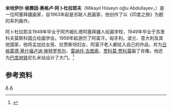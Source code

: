 '''米哈伊尔·侯赛因·奥格卢·阿卜杜拉耶夫'''（Mikayıl Hüseyn oğlu Abdullayev，{{bd|1921年|12月9日|2002年|8月22日}}）是一位阿塞拜疆画家，自1963年起是苏联人民画家，他创作了以《印度之旅》为题的系列画作。

阿卜杜拉耶夫1949年毕业于阿齐姆扎德阿塞拜疆人绘画学校，1949年毕业于苏里科夫莫斯科国立绘画学会。1956年起游历了阿富汗。匈牙利。波兰、意大利及其他国家，他将孟加拉女孩、拉贾斯坦妇女、阿富汗老人都绘入自己的作品，并为[[日格蒙德·基什福卢迪·施特罗布尔|日格蒙德·基什福卢迪·施特罗布尔]]、[[雷纳托·古图索|雷纳托·古图索]]、[[贾科莫·贾科莫|贾科莫·贾科莫]]画了肖像。他还为[[巴库地铁|巴库地铁]]尼扎米站设计了大门。<ref name="Res">{{cite news|url=http://www.respublica-news.az/2010/08/29/11434/|title=Xalq rəssamı Mikayıl Abdullayev|date=2010-08-28|work=Respublika|language=az|accessdate=2011-01-18|deadurl=yes|archiveurl=https://web.archive.org/web/20110706130833/http://www.respublica-news.az/2010/08/29/11434/|archivedate=2011年7月6日}}</ref> 

==参考资料==
{{reflist}}

[[Category:阿塞拜疆画家|A]]
[[Category:巴库人|A]]